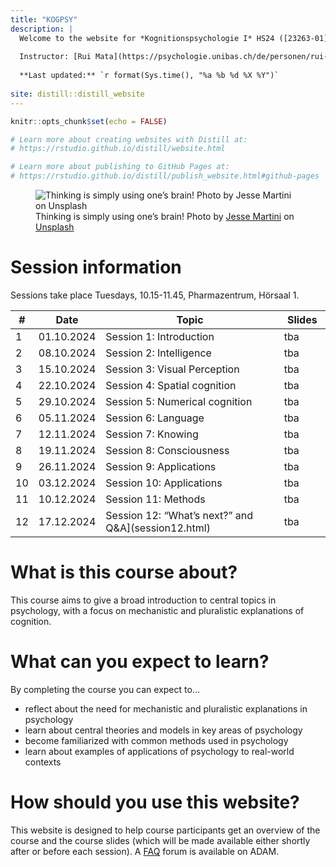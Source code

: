 ```yaml
---
title: "KOGPSY"
description: |
  Welcome to the website for *Kognitionspsychologie I* HS24 ([23263-01](https://vorlesungsverzeichnis.unibas.ch/de/home?id=284655))
  
  Instructor: [Rui Mata](https://psychologie.unibas.ch/de/personen/rui-mata/about-me/), University of Basel
  
  **Last updated:** `r format(Sys.time(), "%a %b %d %X %Y")`
  
site: distill::distill_website
---
```


```r
knitr::opts_chunk$set(echo = FALSE)

# Learn more about creating websites with Distill at:
# https://rstudio.github.io/distill/website.html

# Learn more about publishing to GitHub Pages at:
# https://rstudio.github.io/distill/publish_website.html#github-pages

```

![Thinking is simply using one's brain! <span>Photo by <a href="https://unsplash.com/@jessemartini?utm_source=unsplash&amp;utm_medium=referral&amp;utm_content=creditCopyText">Jesse Martini</a> on <a href="https://unsplash.com/s/photos/brain?utm_source=unsplash&amp;utm_medium=referral&amp;utm_content=creditCopyText">Unsplash</a></span>](photos/jesse-martini-Iod3vdjKE1E-unsplash.jpg)

# Session information

Sessions take place Tuesdays, 10.15-11.45, Pharmazentrum, Hörsaal 1. 

::: l-body
| # | Date     | Topic                         | Slides |
|---| ---------|-------------------------------|--------|
| 1 | 01.10.2024 | Session 1: Introduction | tba |
| 2 | 08.10.2024 | Session 2: Intelligence | tba |
| 3 | 15.10.2024 | Session 3: Visual Perception | tba |
| 4 | 22.10.2024 | Session 4: Spatial cognition | tba |
| 5 | 29.10.2024 | Session 5: Numerical cognition | tba |
| 6 | 05.11.2024 | Session 6: Language | tba |
| 7 | 12.11.2024 | Session 7: Knowing | tba |
| 8 | 19.11.2024 | Session 8: Consciousness | tba |
| 9 | 26.11.2024 | Session 9: Applications | tba |
|10 | 03.12.2024 | Session 10: Applications | tba |
|11 | 10.12.2024 | Session 11: Methods | tba |
|12 | 17.12.2024 | Session 12: "What's next?" and Q&A](session12.html) | tba |
:::

# What is this course about?

This course aims to give a broad introduction to central topics in psychology, with a focus on mechanistic and pluralistic explanations of cognition. 

# What can you expect to learn?

By completing the course you can expect to...

- reflect about the need for mechanistic and pluralistic explanations in psychology
- learn about central theories and models in key areas of psychology
- become familiarized with common methods used in psychology
- learn about examples of applications of psychology to real-world contexts

# How should you use this website?

This website is designed to help course participants get an overview of the course and the course slides (which will be made available either shortly after or before each session). A [FAQ](https://adam.unibas.ch/goto_adam_crs_1736790.html) forum is available on ADAM. 